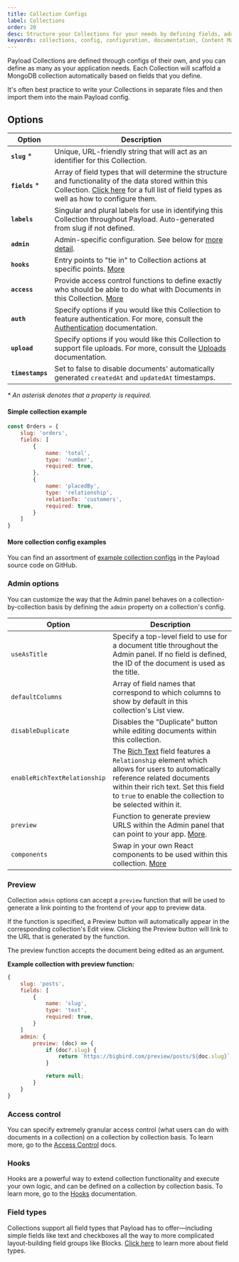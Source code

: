 ```yaml
---
title: Collection Configs
label: Collections
order: 20
desc: Structure your Collections for your needs by defining fields, adding slugs and labels, establishing access control, tying in hooks, setting timestamps and more.
keywords: collections, config, configuration, documentation, Content Management System, cms, headless, javascript, node, react, express
---
```


Payload Collections are defined through configs of their own, and you can define as many as your application needs. Each Collection will scaffold a MongoDB collection automatically based on fields that you define.

It's often best practice to write your Collections in separate files and then import them into the main Payload config.

## Options

| Option           | Description  |
| ---------------- | -------------|
| **`slug`** *     | Unique, URL-friendly string that will act as an identifier for this Collection. |
| **`fields`** *   | Array of field types that will determine the structure and functionality of the data stored within this Collection. [Click here](/docs/fields/overview) for a full list of field types as well as how to configure them. |
| **`labels`**     | Singular and plural labels for use in identifying this Collection throughout Payload. Auto-generated from slug if not defined. |
| **`admin`**      | Admin-specific configuration. See below for [more detail](/docs/collections#admin). |
| **`hooks`**      | Entry points to "tie in" to Collection actions at specific points. [More](/docs/hooks/overview#collection-hooks) |
| **`access`**     | Provide access control functions to define exactly who should be able to do what with Documents in this Collection. [More](/docs/access-control/overview/#collections) |
| **`auth`**       | Specify options if you would like this Collection to feature authentication. For more, consult the [Authentication](/docs/authentication/config) documentation. |
| **`upload`**     | Specify options if you would like this Collection to support file uploads. For more, consult the [Uploads](/docs/upload/overview) documentation. |
| **`timestamps`** | Set to false to disable documents' automatically generated `createdAt` and `updatedAt` timestamps. |

*\* An asterisk denotes that a property is required.*

#### Simple collection example

```js
const Orders = {
	slug: 'orders',
	fields: [
		{
			name: 'total',
			type: 'number',
			required: true,
		},
		{
			name: 'placedBy',
			type: 'relationship',
			relationTo: 'customers',
			required: true,
		}
	]
}
```

#### More collection config examples

You can find an assortment of [example collection configs](https://github.com/payloadcms/payload/blob/master/demo/collections) in the Payload source code on GitHub.

### Admin options

You can customize the way that the Admin panel behaves on a collection-by-collection basis by defining the `admin` property on a collection's config.

| Option                       | Description  |
| ---------------------------- | -------------|
| `useAsTitle`                 | Specify a top-level field to use for a document title throughout the Admin panel. If no field is defined, the ID of the document is used as the title. |
| `defaultColumns`             | Array of field names that correspond to which columns to show by default in this collection's List view. |
| `disableDuplicate `          | Disables the "Duplicate" button while editing documents within this collection. |
| `enableRichTextRelationship` | The [Rich Text](/docs/fields/rich-text) field features a `Relationship` element which allows for users to automatically reference related documents within their rich text. Set this field to `true` to enable the collection to be selected within it. |
| `preview`                    | Function to generate preview URLS within the Admin panel that can point to your app. [More](#preview). |
| `components`                 | Swap in your own React components to be used within this collection. [More](/docs/admin/components#collections) |

### Preview

Collection `admin` options can accept a `preview` function that will be used to generate a link pointing to the frontend of your app to preview data.

If the function is specified, a Preview button will automatically appear in the corresponding collection's Edit view. Clicking the Preview button will link to the URL that is generated by the function.

The preview function accepts the document being edited as an argument.

**Example collection with preview function:**

```js
{
	slug: 'posts',
	fields: [
		{
			name: 'slug',
			type: 'text',
			required: true,
		}
	]
	admin: {
		preview: (doc) => {
			if (doc?.slug) {
				return `https://bigbird.com/preview/posts/${doc.slug}`,
			}

			return null;
		}
	}
}
```

### Access control

You can specify extremely granular access control (what users can do with documents in a collection) on a collection by collection basis. To learn more, go to the [Access Control](/docs/access-control/overview) docs.

### Hooks

Hooks are a powerful way to extend collection functionality and execute your own logic, and can be defined on a collection by collection basis. To learn more, go to the [Hooks](/docs/hooks/overview) documentation.

### Field types

Collections support all field types that Payload has to offer—including simple fields like text and checkboxes all the way to more complicated layout-building field groups like Blocks. [Click here](/docs/fields/overview) to learn more about field types.

